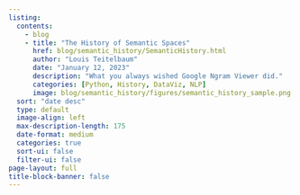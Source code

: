 ```yaml
---
listing:
  contents: 
    - blog
    - title: "The History of Semantic Spaces"
      href: blog/semantic_history/SemanticHistory.html
      author: "Louis Teitelbaum"
      date: "January 12, 2023"
      description: "What you always wished Google Ngram Viewer did."
      categories: [Python, History, DataViz, NLP]
      image: blog/semantic_history/figures/semantic_history_sample.png
  sort: "date desc"
  type: default
  image-align: left
  max-description-length: 175
  date-format: medium
  categories: true
  sort-ui: false
  filter-ui: false
page-layout: full
title-block-banner: false
---
```

